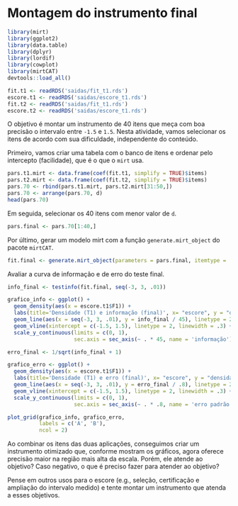 # Montagem do instrumento final

```r
library(mirt)
library(ggplot2)
library(data.table)
library(dplyr)
library(lordif)
library(cowplot)
library(mirtCAT)
devtools::load_all()

fit.t1 <- readRDS('saidas/fit_t1.rds')
escore.t1 <- readRDS('saidas/escore_t1.rds')
fit.t2 <- readRDS('saidas/fit_t1.rds')
escore.t2 <- readRDS('saidas/escore_t1.rds')
```

O objetivo é montar um instrumento de 40 itens que meça com boa precisão o intervalo entre `-1.5` e `1.5`. Nesta atividade, vamos selecionar os itens de acordo com sua dificuldade, independente do conteúdo.

Primeiro, vamos criar uma tabela com o banco de itens e ordenar pelo intercepto (facilidade), que é o que o `mirt` usa.
```r
pars.t1.mirt <- data.frame(coef(fit.t1, simplify = TRUE)$items)
pars.t2.mirt <- data.frame(coef(fit.t2, simplify = TRUE)$items)
pars.70 <- rbind(pars.t1.mirt, pars.t2.mirt[31:50,])
pars.70 <- arrange(pars.70, d)
head(pars.70)
```

Em seguida, selecionar os 40 itens com menor valor de `d`.

```r
pars.final <- pars.70[1:40,]
```

Por último, gerar um modelo mirt com a função `generate.mirt_object` do pacote `mirtCAT`.

```r
fit.final <- generate.mirt_object(parameters = pars.final, itemtype = '2PL')
```

Avaliar a curva de informação e de erro do teste final.

```r
info_final <- testinfo(fit.final, seq(-3, 3, .01))

grafico_info <- ggplot() +
  geom_density(aes(x = escore.t1$F1)) +
  labs(title='Densidade (T1) e informação (final)', x= "escore", y = "densidade") +
  geom_line(aes(x = seq(-3, 3, .01), y = info_final / 45), linetype = 2) +
  geom_vline(xintercept = c(-1.5, 1.5), linetype = 2, linewidth = .3) +
  scale_y_continuous(limits = c(0, 1),
                     sec.axis = sec_axis(~ . * 45, name = 'informação'))

erro_final <- 1/sqrt(info_final + 1)

grafico_erro <- ggplot() +
  geom_density(aes(x = escore.t1$F1)) +
  labs(title='Densidade (T1) e erro (final)', x= "escore", y = "densidade") +
  geom_line(aes(x = seq(-3, 3, .01), y = erro_final / .8), linetype = 2) +
  geom_vline(xintercept = c(-1.5, 1.5), linetype = 2, linewidth = .3) +
  scale_y_continuous(limits = c(0, 1),
                     sec.axis = sec_axis(~ . * .8, name = 'erro padrão'))

plot_grid(grafico_info, grafico_erro,
          labels = c('A', 'B'),
          ncol = 2)

```

Ao combinar os itens das duas aplicações, conseguimos criar um instrumento otimizado que, conforme mostram os gráficos, agora oferece precisão maior na região mais alta da escala. Porém, ele atende ao objetivo? Caso negativo, o que é preciso fazer para atender ao objetivo?

Pense em outros usos para o escore (e.g., seleção, certificação e ampliação do intervalo medido) e tente montar um instrumento que atenda a esses objetivos.
